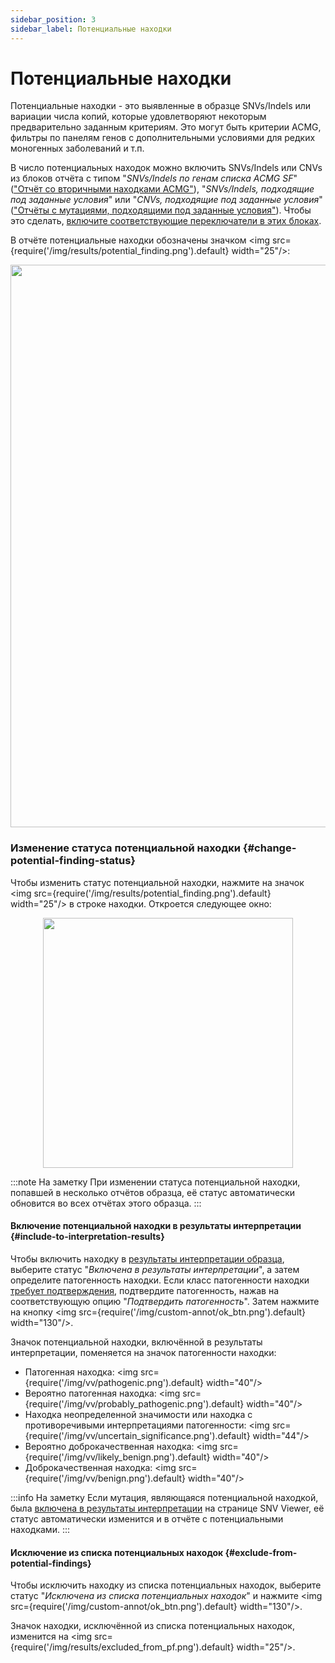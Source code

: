 ```yaml
---
sidebar_position: 3
sidebar_label: Потенциальные находки
---
```


# Потенциальные находки

Потенциальные находки - это выявленные в образце SNVs/Indels или вариации числа копий, которые удовлетворяют
некоторым предварительно заданным критериям. Это могут быть критерии ACMG, фильтры по панелям генов с
дополнительными условиями для редких моногенных заболеваний и т.п.

В число потенциальных находок можно включить SNVs/Indels или CNVs из блоков отчёта с типом
"*SNVs/Indels по генам списка ACMG SF*" (["Отчёт со вторичными находками ACMG"](/results/acmg-sf-report)),
"*SNVs/Indels, подходящие под заданные условия*" или "*CNVs, подходящие под заданные условия*"
(["Отчёты с мутациями, подходящими под заданные условия"](/results/mutations-suitable-for-the-specified-conditions)).
Чтобы это сделать,
[включите соответствующие переключатели в этих блоках](/settings/report-templates/report-templates#block-types).

В отчёте потенциальные находки обозначены
значком <img src={require('/img/results/potential_finding.png').default} width="25"/>:

<p align="center">
<img src={require('/img/results/acmg_potential_findings.png').default} width="900"/>
</p>

### Изменение статуса потенциальной находки {#change-potential-finding-status}

Чтобы изменить статус потенциальной находки, нажмите на
значок <img src={require('/img/results/potential_finding.png').default} width="25"/> в строке находки.
Откроется следующее окно:

<p align="center">
<img src={require('/img/results/change_of_status.png').default} width="400"/>
</p>

:::note На заметку
При изменении статуса потенциальной находки, попавшей в несколько отчётов образца, её статус автоматически
обновится во всех отчётах этого образца.
:::

#### Включение потенциальной находки в результаты интерпретации {#include-to-interpretation-results}

Чтобы включить находку в [результаты интерпретации образца](/results/sample-interpretation),
выберите статус "*Включена в результаты интерпретации*", а затем определите патогенность находки.
Если класс патогенности находки [требует подтверждения](/results/main/snvs-indels/pathogenicity#confirm-pathogenicity),
подтвердите патогенность, нажав на соответствующую опцию "*Подтвердить патогенность*".
Затем нажмите на кнопку <img src={require('/img/custom-annot/ok_btn.png').default} width="130"/>.

Значок потенциальной находки, включённой в результаты интерпретации, поменяется на значок патогенности находки:
- Патогенная находка: <img src={require('/img/vv/pathogenic.png').default} width="40"/>
- Вероятно патогенная находка: <img src={require('/img/vv/probably_pathogenic.png').default} width="40"/>
- Находка неопределенной значимости или находка с противоречивыми интерпретациями
патогенности: <img src={require('/img/vv/uncertain_significance.png').default} width="44"/>
- Вероятно доброкачественная находка: <img src={require('/img/vv/likely_benign.png').default} width="40"/>
- Доброкачественная находка: <img src={require('/img/vv/benign.png').default} width="40"/>

:::info На заметку
Если мутация, являющаяся потенциальной находкой,
была [включена в результаты интерпретации](/results/sample-interpretation#add-to-interpretation-result) на странице
SNV Viewer, её статус автоматически изменится и в отчёте с потенциальными находками.
:::

#### Исключение из списка потенциальных находок {#exclude-from-potential-findings}

Чтобы исключить находку из списка потенциальных находок,
выберите статус "*Исключена из списка потенциальных находок*" и
нажмите <img src={require('/img/custom-annot/ok_btn.png').default} width="130"/>.

Значок находки, исключённой из списка потенциальных находок, изменится
на <img src={require('/img/results/excluded_from_pf.png').default} width="25"/>.
